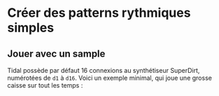 = Créer des patterns rythmiques simples =
== Jouer avec un sample == 
Tidal possède par défaut 16 connexions au synthétiseur SuperDirt, numérotées de <code>d1</code> à <code>d16</code>. Voici un exemple minimal, qui joue une grosse caisse sur tout les temps :